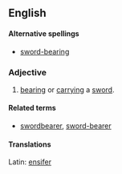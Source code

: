 ==English==

====Alternative spellings====
*[[sword-bearing]]

===Adjective===
{{en-adj|-}}

# [[bearing]] or [[carrying]] a [[sword]].

====Related terms====
*[[swordbearer]], [[sword-bearer]]

====Translations====
{{trans-top|carrying a sword}}
Latin: [[ensifer]]
{{trans-mid}}
{{trans-bottom}}